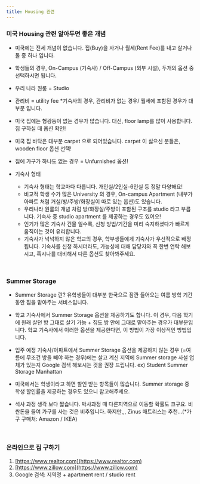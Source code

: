 ```yaml
---
title: Housing 관련
---
```


### 미국 Housing 관련 알아두면 좋은 개념

- 미국에는 전세 개념이 없습니다. 집(Buy)을 사거나 월세(Rent Fee)를 내고 살거나 둘 중 하나 입니다.

- 학생들의 경우, On-Campus (기숙사) / Off-Campus (외부 시설), 두개의 옵션 중 선택하시면 됩니다.

- 우리 나라 원룸 = Studio

- 관리비 = utility fee \*기숙사의 경우, 관리비가 없는 경우/ 월세에 포함된 경우가 대부분 입니다.

- 미국 집에는 형광등이 없는 경우가 많습니다. 대신, floor lamp를 많이 사용합니다. 집 구하실 때 옵션 확인!

- 미국 집 바닥은 대부분 carpet 으로 되어있습니다. carpet 이 싫으신 분들은, wooden floor 옵션 선택!

- 집에 가구가 하나도 없는 경우 = Unfurnished 옵션!

- 기숙사 형태
  - 기숙사 형태는 학교마다 다릅니다. 개인실/2인실-6인실 등 정말 다양해요!
  - 비교적 학생 수가 많은 University 의 경우, On-campus Apartment (내부가 아파트 처럼 거실/방/주방/화장실이 따로 있는 옵션)도 있습니다.
  - 우리나라 원룸의 개념 처럼 방/화장실/주방이 포함된 구조를 studio 라고 부릅니다. 기숙사 중 studio apartment 를 제공하는 경우도 있어요!
  - 인기가 많은 기숙사 건물 일수록, 신청 방법/기간을 미리 숙지하셨다가 빠르게 움직이는 것이 유리합니다.
  - 기숙사가 넉넉하지 않은 학교의 경우, 학부생들에게 기숙사가 우선적으로 배정됩니다. 기숙사를 신청 하시더라도, 가능성에 대해 담당자와 꼭 한번 연락 해보시고, 혹시나를 대비해서 다른 옵션도 찾아봐주세요.

<br />

### Summer Storage

- Summer Storage 란? 유학생들이 대부분 한국으로 잠깐 들어오는 여름 방학 기간 동안 짐을 맡아주는 서비스입니다.

- 학교 기숙사에서 Summer Storage 옵션을 제공하기도 합니다. 이 경우, 다음 학기에 원래 살던 방 그대로 살기 가능 + 짐도 방 안에 그대로 맡아주는 경우가 대부분입니다. 학교 기숙사에서 이러한 옵션을 제공한다면, 이 방법이 가장 이상적인 방법입니다.

- 입주 예정 기숙사/아파트에서 Summer Storage 옵션을 제공하지 않는 경우 (=여름에 무조건 방을 빼야 하는 경우)에는 살고 계신 지역에 Summer storage 사설 업체가 있는지 Google 검색 해보시는 것을 권장 드립니다. ex) Student Summer Storage Manhattan

- 미국에서는 학생이라고 하면 할인 받는 항목들이 많습니다. Summer storage 중 학생 할인률을 제공하는 경우도 있으니 참고해주세요.

- 석사 과정 생각 보다 짧습니다. 박사과정 때 다른지역으로 이동할 확률도 크구요. 비싼돈을 들여 가구를 사는 것은 비추입니다. 하지만,,, Zinus 매트리스는 추천...(\*가구 구매처: Amazon / IKEA)

<br />

### 온라인으로 집 구하기

1. [https://www.realtor.com](https://www.realtor.com)
2. [https://www.zillow.com](https://www.zillow.com)
3. Google 검색: 지역명 + apartment rent / studio rent
